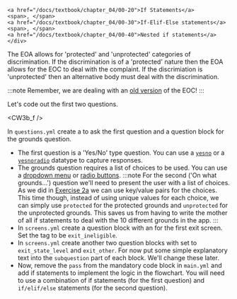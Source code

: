
    <a href="/docs/textbook/chapter_04/00-20">If Statements</a>
    <span>, </span>
    <a href="/docs/textbook/chapter_04/00-30">If-Elif-Else statements</a>
    <span>, </span>
    <a href="/docs/textbook/chapter_04/00-40">Nested if statements</a>
    </div>

The EOA allows for 'protected' and 'unprotected' categories of discrimination.  If the
discrimination is of a 'protected' nature then the EOA allows for the EOC to deal with
the complaint.  If the discrimiation is 'unprotected' then an alternative body must
deal with the discrimination.

:::note
Remember, we are dealing with an [old version](../coding_workshop_3#the-exercise) of the EOC!
:::

Let's code out the first two questions.

<CW3b_f />


In `questions.yml` create a <DisplayGlossaryItem item='questionblock' /> to ask the first
question and a question block for the grounds question.
* The first question is a 'Yes/No' type question.  You can use a [`yesno`](https://docassemble.org/docs/fields.html#yesornoquestions)
or a [`yesnoradio`](https://docassemble.org/docs/fields.html/yes) datatype to capture responses.
* The grounds question requires a list of choices to be used.  You can use a
[dropdown menu](https://docassemble.org/docs/fields.html/yes) or
[radio buttons](https://docassemble.org/docs/fields.html/yes).
    :::note
    For the second ('On what grounds...') question we'll need to present the user with a 
    list of choices.  As we did in [Exercise 2a](../coding_workshop_2#exercise-2a) we can use
    key/value pairs for the choices.  This time though, instead of using unique values for each
    choice, we can simply use `protected` for the protected grounds and `unprotected` for the
    unprotected grounds.  This saves us from having to write the mother of all if statements
    to deal with the 10 different grounds in the app.
    :::
* In `screens.yml` create a question block with an <DisplayGlossaryItem item='eventtag' />
for the first exit screen.  Set the tag to be `exit_ineligible`.
* In `screens.yml` create another two question blocks with <DisplayGlossaryItem item='eventtag' plural />
set to `exit_state_level` and `exit_other`.  For now put some simple explanatory text into the
`subquestion` part of each block.  We'll change these later.
* Now, remove the `pass` from the mandatory code block in `main.yml` and add if statements to implement the logic
in the flowchart. You will need to use a combination of if statements (for the first question) and 
`if/elif/else` statements (for the second question). 